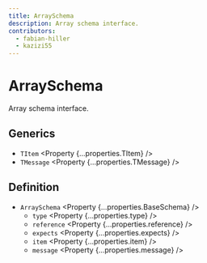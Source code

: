 ```yaml
---
title: ArraySchema
description: Array schema interface.
contributors:
  - fabian-hiller
  - kazizi55
---
```



# ArraySchema

Array schema interface.

## Generics

- `TItem` <Property {...properties.TItem} />
- `TMessage` <Property {...properties.TMessage} />

## Definition

- `ArraySchema` <Property {...properties.BaseSchema} />
  - `type` <Property {...properties.type} />
  - `reference` <Property {...properties.reference} />
  - `expects` <Property {...properties.expects} />
  - `item` <Property {...properties.item} />
  - `message` <Property {...properties.message} />
